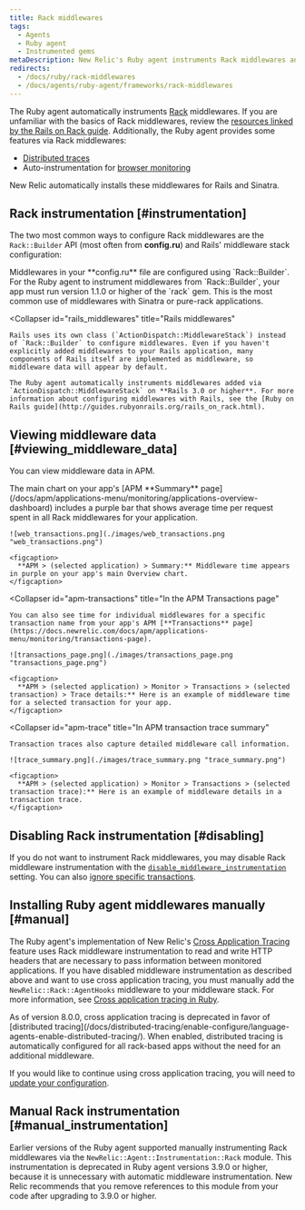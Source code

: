 ```yaml
---
title: Rack middlewares
tags:
  - Agents
  - Ruby agent
  - Instrumented gems
metaDescription: New Relic's Ruby agent instruments Rack middlewares and uses middlewares for functions like cross application tracing and browser auto-instrumentation.
redirects:
  - /docs/ruby/rack-middlewares
  - /docs/agents/ruby-agent/frameworks/rack-middlewares
---
```


The Ruby agent automatically instruments [Rack](http://rack.github.io/) middlewares. If you are unfamiliar with the basics of Rack middlewares, review the [resources linked by the Rails on Rack guide](http://guides.rubyonrails.org/rails_on_rack.html#resources). Additionally, the Ruby agent provides some features via Rack middlewares:

* [Distributed traces](/docs/distributed-tracing/enable-configure/language-agents-enable-distributed-tracing/)
* Auto-instrumentation for [browser monitoring](/docs/agents/ruby-agent/features/page-load-timing-ruby)

New Relic automatically installs these middlewares for Rails and Sinatra.

## Rack instrumentation [#instrumentation]

The two most common ways to configure Rack middlewares are the `Rack::Builder` API (most often from **config.ru**) and Rails' middleware stack configuration:

<CollapserGroup>
  <Collapser
    id="rack_builder"
    title="Rack::Builder"
  >
    Middlewares in your **config.ru** file are configured using `Rack::Builder`. For the Ruby agent to instrument middlewares from `Rack::Builder`, your app must run version 1.1.0 or higher of the `rack` gem. This is the most common use of middlewares with Sinatra or pure-rack applications.
  </Collapser>

  <Collapser
    id="rails_middlewares"
    title="Rails middlewares"
  >
    Rails uses its own class (`ActionDispatch::MiddlewareStack`) instead of `Rack::Builder` to configure middlewares. Even if you haven't explicitly added middlewares to your Rails application, many components of Rails itself are implemented as middleware, so middleware data will appear by default.

    The Ruby agent automatically instruments middlewares added via `ActionDispatch::MiddlewareStack` on **Rails 3.0 or higher**. For more information about configuring middlewares with Rails, see the [Ruby on Rails guide](http://guides.rubyonrails.org/rails_on_rack.html).
  </Collapser>
</CollapserGroup>

## Viewing middleware data [#viewing_middleware_data]

You can view middleware data in APM.

<CollapserGroup>
  <Collapser
    id="apm-overview"
    title="In the APM Summary page"
  >
    The main chart on your app's [APM **Summary** page](/docs/apm/applications-menu/monitoring/applications-overview-dashboard) includes a purple bar that shows average time per request spent in all Rack middlewares for your application.

    ![web_transactions.png](./images/web_transactions.png "web_transactions.png")

    <figcaption>
      **APM > (selected application) > Summary:** Middleware time appears in purple on your app's main Overview chart.
    </figcaption>
  </Collapser>

  <Collapser
    id="apm-transactions"
    title="In the APM Transactions page"
  >
    You can also see time for individual middlewares for a specific transaction name from your app's APM [**Transactions** page](https://docs.newrelic.com/docs/apm/applications-menu/monitoring/transactions-page).

    ![transactions_page.png](./images/transactions_page.png "transactions_page.png")

    <figcaption>
      **APM > (selected application) > Monitor > Transactions > (selected transaction) > Trace details:** Here is an example of middleware time for a selected transaction for your app.
    </figcaption>
  </Collapser>

  <Collapser
    id="apm-trace"
    title="In APM transaction trace summary"
  >
    Transaction traces also capture detailed middleware call information.

    ![trace_summary.png](./images/trace_summary.png "trace_summary.png")

    <figcaption>
      **APM > (selected application) > Monitor > Transactions > (selected transaction trace):** Here is an example of middleware details in a transaction trace.
    </figcaption>
  </Collapser>
</CollapserGroup>

## Disabling Rack instrumentation [#disabling]

If you do not want to instrument Rack middlewares, you may disable Rack middleware instrumentation with the [`disable_middleware_instrumentation`](/docs/agents/ruby-agent/installation-configuration/ruby-agent-configuration) setting. You can also [ignore specific transactions](/docs/agents/ruby-agent/installation-configuration/ignoring-specific-transactions).

## Installing Ruby agent middlewares manually [#manual]


The Ruby agent's implementation of New Relic's [Cross Application Tracing](/docs/apm/traces/cross-application-traces/cross-application-tracing) feature uses Rack middleware instrumentation to read and write HTTP headers that are necessary to pass information between monitored applications. If you have disabled middleware instrumentation as described above and want to use cross application tracing, you must manually add the `NewRelic::Rack::AgentHooks` middleware to your middleware stack. For more information, see [Cross application tracing in Ruby](/docs/agents/ruby-agent/features/cross-application-tracing-ruby).

<Callout variant="important">
  As of version 8.0.0, cross application tracing is deprecated in favor of [distributed tracing](/docs/distributed-tracing/enable-configure/language-agents-enable-distributed-tracing/). When enabled, distributed tracing is automatically configured for all rack-based apps without the need for an additional middleware.

  If you would like to continue using cross application tracing, you will need to [update your configuration](/docs/agents/ruby-agent/features/cross-application-tracing-ruby#configuration).
</Callout>

## Manual Rack instrumentation [#manual_instrumentation]

Earlier versions of the Ruby agent supported manually instrumenting Rack middlewares via the `NewRelic::Agent::Instrumentation::Rack` module. This instrumentation is deprecated in Ruby agent versions 3.9.0 or higher, because it is unnecessary with automatic middleware instrumentation. New Relic recommends that you remove references to this module from your code after upgrading to 3.9.0 or higher.
